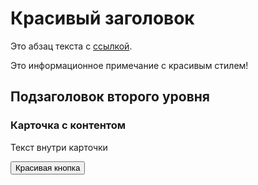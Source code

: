 
# Красивый заголовок

Это абзац текста с [ссылкой](https://example.com).

<Note variant="info">
  Это информационное примечание с красивым стилем!
</Note>

## Подзаголовок второго уровня

<Card>
  <h3>Карточка с контентом</h3>
  <p>Текст внутри карточки</p>
  <Button>Красивая кнопка</Button>
</Card>
